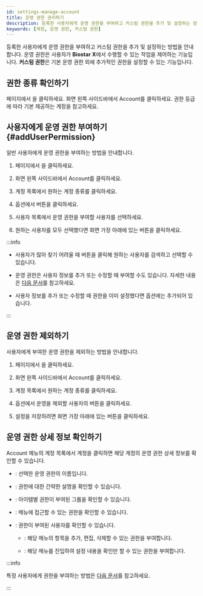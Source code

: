 ```yaml
---
id: settings-manage-account
title: 운영 권한 관리하기
description: 등록한 사용자에게 운영 권한을 부여하고 커스텀 권한을 추가 및 설정하는 방법을 안내합니다.
keywords: [계정, 운영 권한, 커스텀 권한]
---
```


등록한 사용자에게 운영 권한을 부여하고 커스텀 권한을 추가 및 설정하는 방법을 안내합니다. 운영 권한은 사용자가 **Biostar X**에서 수행할 수 있는 작업을 제어하는 기능입니다. **커스텀 권한**은 기본 운영 권한 외에 추가적인 권한을 설정할 수 있는 기능입니다.

## 권한 종류 확인하기

<Cmd sid='shell.header.launcher' /> 페이지에서 <Cmd sid='shell.header.setting' />을 클릭하세요. 화면 왼쪽 사이드바에서 <Cmd>Account</Cmd>를 클릭하세요. 권한 등급에 따라 기본 제공하는 계정을 참고하세요.


<AccountList />


## 사용자에게 운영 권한 부여하기 {#addUserPermission}

일반 사용자에게 운영 권한을 부여하는 방법을 안내합니다.

1. <Cmd sid='shell.header.launcher' /> 페이지에서 <Cmd sid='shell.header.setting' />을 클릭하세요.

1. 화면 왼쪽 사이드바에서 <Cmd>Account</Cmd>를 클릭하세요.

1. 계정 목록에서 원하는 계정 종류를 클릭하세요.

1. <Cmd sid='settings.account.addUser' product='2' /> 옵션에서 <Cmd sid='button.plusAdd' product='2' /> 버튼을 클릭하세요.

1. 사용자 목록에서 운영 권한을 부여할 사용자를 선택하세요.

1. 원하는 사용자를 모두 선택했다면 화면 가장 아래에 있는 <Cmd sid='button.apply' product='2' /> 버튼을 클릭하세요.

:::info

* 사용자가 많아 찾기 어려울 때 <IcSearch /> 버튼을 클릭해 원하는 사용자를 검색하고 선택할 수 있습니다.

* 운영 권한은 사용자 정보를 추가 또는 수정할 때 부여할 수도 있습니다. 자세한 내용은 [다음 문서](set-permission)를 참고하세요.

* 사용자 정보를 추가 또는 수정할 때 권한을 이미 설정했다면 <Cmd sid='settings.account.addUser' product='2' /> 옵션에는 추가되어 있습니다.

:::


## 운영 권한 제외하기

사용자에게 부여한 운영 권한을 제외하는 방법을 안내합니다.

1. <Cmd sid='shell.header.launcher' /> 페이지에서 <Cmd sid='shell.header.setting' />을 클릭하세요.

1. 화면 왼쪽 사이드바에서 <Cmd>Account</Cmd>를 클릭하세요.

1. 계정 목록에서 원하는 계정 종류를 클릭하세요.

1. <Cmd sid='settings.account.addUser' product='2' /> 옵션에서 운영을 제외할 사용자의 <IcTrash2 /> 버튼을 클릭하세요.

1. 설정을 저장하려면 화면 가장 아래에 있는 <Cmd sid='button.apply' product='2' /> 버튼을 클릭하세요.


## 운영 권한 상세 정보 확인하기

<Cmd>Account</Cmd> 메뉴의 계정 목록에서 계정을 클릭하면 해당 계정의 운영 권한 상세 정보를 확인할 수 있습니다.

* <Cmd sid='common.name' product='2' />: 선택한 운영 권한의 이름입니다.

* <Cmd sid='settings.accountList.columnDesc' product='2' />: 권한에 대한 간략한 설명을 확인할 수 있습니다.

* <Cmd sid='settings.account.menu.detailSetting' product='2' />: 아이템별 권한이 부여된 그룹을 확인할 수 있습니다.

* <Cmd sid='settings.account.menu.setting' product='2' />: 메뉴에 접근할 수 있는 권한을 확인할 수 있습니다. 

* <Cmd sid='settings.account.addUser' product='2' />: 권한이 부여된 사용자를 확인할 수 있습니다.

  * <Cmd sid='common.editRead' product='2' />: 해당 메뉴의 항목을 추가, 편집, 삭제할 수 있는 권한을 부여합니다.

  * <Cmd sid='common.read' product='2' />: 해당 메뉴를 진입하여 설정 내용을 확인만 할 수 있는 권한을 부여합니다.

:::info

특정 사용자에게 권한을 부여하는 방법은 [다음 문서](#addUserPermission)를 참고하세요.

:::